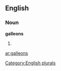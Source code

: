 ==English==

===Noun===
'''galleons'''

# {{plural of|[[galleon]]}}

[[Category:English plurals]]

[[ar:galleons]]